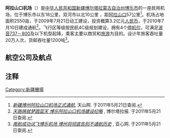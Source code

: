 {{Infobox airport
| name             = 阿拉山口机场
| image            = 
| type             = 民用
| operator         = 新疆機場集團
| city-served      = [[博乐市|博乐市]]
| opened           = 2010年
| elevation-m      = 382
| distance_to_city = 18公里
| IATA             = BPL
| ICAO             = ZWBL
| coordinates      = 
| r1-number        = 10/28
| r1-length-f      = 8530
| r1-length-m      = 2600
| r1-surface       = 
| footnotes        = 来源：<ref>''[http://news.xinhuanet.com/travel/2010-07/11/c_12320275.htm 新疆博乐阿拉山口机场正式通航]'', [[新华网|新华网]]. 于2011年5月21日查阅.</ref>
}}
'''阿拉山口机场'''（{{airport codes|BPL|ZWBL}}）是[[中华人民共和国|中华人民共和国]][[新疆|新疆]][[博尔塔拉蒙古自治州|博尔塔拉蒙古自治州]][[博乐市|博乐市]]的一座民用机场，位于博乐市以东18公里，双河市以北10公里 ，距[[阿拉山口|阿拉山口]]57公里<ref>''[http://www.tianshannet.com.cn/travel/content/2010-07/12/content_5091125.htm 新疆博州阿拉山口机场正式通航]'', 天山网. 于2011年5月21日查阅.</ref>。机场占地面积2550亩，于2009年7月21日动工建设，投资概算3.2亿元[[人民币|人民币]]，于2010年7月10日建成通航<ref>''[http://www.xjboz.gov.cn/html/2010-07/10-07-13-T4WY.html 天路铸就梦圆蓝天 博乐阿拉山口机场建设纪略] {{Wayback|url=http://www.xjboz.gov.cn/html/2010-07/10-07-13-T4WY.html |date=20120331103820 }}'', 博尔塔拉报. 于2011年5月21日查阅.</ref>。飞行区等级按民航4C级规划建设，拥有4个[[停机位|停机位]]，可满足[[波音737|波音737－800]]及以下机型起降，乘客主要以商贸和[[旅游|旅游]]为目的。设计年旅客吞吐量20万人次，货邮吞吐量1200吨<ref>''[http://www.xjboz.gov.cn/html/2010-07/10-07-09-4Z3J.html 南航成功试飞博乐机场 博州将彻底告别不通航历史] {{Wayback|url=http://www.xjboz.gov.cn/html/2010-07/10-07-09-4Z3J.html |date=20160313100139 }}'', 亚心网. 于2011年5月21日查阅.</ref>。

==航空公司及航点==
{{Airport-dest-list
| {{flagicon|PRC}} [[华夏航空|华夏航空]]| [[阿勒泰機場|阿勒泰]]、[[塔城機場|塔城]]、[[庫爾勒機場|庫爾勒]]、[[阿克蘇機場|阿克蘇]]、[[喀什機場|喀什]]
| {{flagicon|PRC}} [[中国南方航空|中国南方航空]]| [[乌鲁木齐地窝堡国际机场|乌鲁木齐]]、[[乌鲁木齐地窝堡国际机场|乌鲁木齐]]-[[武漢天河國際機場|武漢]]、[[武漢天河國際機場|武漢]]
| {{flagicon|PRC}} [[天津航空|天津航空]] | [[乌鲁木齐地窝堡国际机场|乌鲁木齐]]
| {{flagicon|PRC}} [[幸福航空|幸福航空]]| [[克拉玛依机场|克拉玛依]]
| {{flagicon|PRC}} [[四川航空|四川航空]]| [[成都雙流國際机场|成都雙流]]（6月22日開辦）
}}

==注释==
{{reflist}}

{{Airport-stub}}
{{中华人民共和国机场}}

[[Category:新疆機場|Category:新疆機場]]